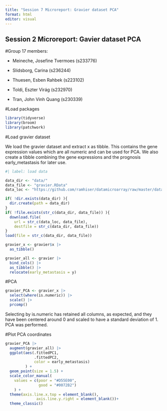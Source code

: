 ```yaml
---
title: "Session 7 Microreport: Gravier dataset PCA"
format: html
editor: visual
---
```


## Session 2 Microreport: Gavier dataset PCA


#Group 17 members:

-   Meineche, Josefine Tvermoes (s233776)

-   Slidsborg, Carina (s236244)

-   Thuesen, Esben Rahbek (s223102)

-   Toldi, Eszter Virág (s232970)

-   Tran, John Vinh Quang (s230339)


#Load packages
```r
library(tidyverse)
library(broom)
library(patchwork)
```


#Load gravier dataset 

We load the gravier dataset and extract x as tibble. This contains the gene expression values which are all numeric and can be used for PCA. We also create a tibble combining the gene expressions and the prognosis early_metastasis for later use.

```r
#| label: load data

data_dir <- "data/"
data_file <- "gravier.RData"
data_loc <- "https://github.com/ramhiser/datamicroarray/raw/master/data/"

if( !dir.exists(data_dir) ){
  dir.create(path = data_dir)
}
if( !file.exists(str_c(data_dir, data_file)) ){
  download.file(
    url = str_c(data_loc, data_file),
    destfile = str_c(data_dir, data_file))
}
load(file = str_c(data_dir, data_file))

gravier_x <- gravier$x |>
  as_tibble()

gravier_all <- gravier |> 
  bind_cols() |>
  as_tibble() |> 
  relocate(early_metastasis = y)
```


#PCA

```r

gravier_PCA <- gravier_x |> 
  select(where(is.numeric)) |>
  scale() |> 
  prcomp()

```

Selecting by is.numeric has retained all columns, as expected, and they have been centered around 0 and scaled to have a standard deviation of 1. PCA was performed.

#Plot PCA coordinates

```r

gravier_PCA |> 
  augment(gravier_all) |> 
  ggplot(aes(.fittedPC1, 
             .fittedPC2, 
             color = early_metastasis)
         ) + 
  geom_point(size = 1.5) +
  scale_color_manual(
    values = c(poor = "#D55E00", 
               good = "#0072B2")
    ) +
  theme(axis.line.x.top = element_blank(), 
              axis.line.y.right = element_blank())+
  theme_classic()
```

